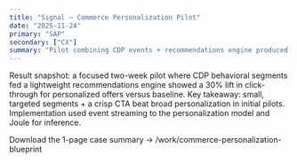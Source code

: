 ```yaml
---
title: "Signal — Commerce Personalization Pilot"
date: "2025-11-24"
primary: "SAP"
secondary: ["CX"]
summary: "Pilot combining CDP events + recommendations engine produced a 30% lift in personalized offer CTR in a two-week window."
---
```


Result snapshot: a focused two-week pilot where CDP behavioral segments fed a lightweight recommendations engine showed a 30% lift in click-through for personalized offers versus baseline. Key takeaway: small, targeted segments + a crisp CTA beat broad personalization in initial pilots. Implementation used event streaming to the personalization model and Joule for inference.

Download the 1-page case summary → /work/commerce-personalization-blueprint